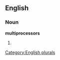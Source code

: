 
==English==

===Noun===
'''multiprocessors'''

# {{plural of|[[multiprocessor]]}}

[[Category:English plurals]]
